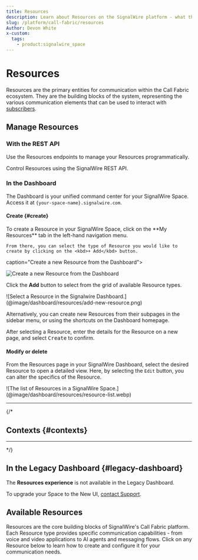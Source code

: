 ```yaml
---
title: Resources
description: Learn about Resources on the SignalWire platform - what they are, how they work, and how to manage them in the Dashboard.
slug: /platform/call-fabric/resources
Author: Devon White
x-custom:
  tags:
    - product:signalwire_space
---
```



# Resources

Resources are the primary entities for communication within the Call Fabric ecosystem.
They are the building blocks of the system, representing the various communication elements
that can be used to interact with 
[subscribers](/platform/call-fabric#subscribers). 



## Manage Resources

### With the REST API

Use the Resources endpoints to manage your Resources programmatically.

<Card title="Resources endpoints" href="/rest/signalwire-rest/endpoints/fabric/resources">
  Control Resources using the SignalWire REST API.
</Card>

### In the Dashboard

The Dashboard is your unified command center for your SignalWire Space. Access it at `{your-space-name}.signalwire.com`.

#### Create {#create}

<div className="row">
  
  <div className="col col--6">
    To create a Resource in your SignalWire Space, click on the **My Resources** tab in the left-hand navigation menu.
    
    From there, you can select the type of Resource you would like to create by clicking on the <kbd>+ Add</kbd> button.
  </div>
  
  <div className="col col--6">
    <ResourceAdmonition/>
  </div>
  
</div>

<Frame 

  caption="Create a new Resource from the Dashboard">

  ![Create a new Resource from the Dashboard](@image/dashboard/home/home-resources-marked.png)

</Frame>

Click the **Add** button to select from the grid of available Resource types.

<Frame caption="The Resource selection menu">
  ![Select a Resource in the Signalwire Dashboard.](@image/dashboard/resources/add-new-resource.png)
</Frame>

Alternatively, you can create new Resources from their subpages in the sidebar menu, or using the shortcuts on the Dashboard homepage.

After selecting a Resource, 
enter the details for the Resource on a new page,
and select <kbd>Create</kbd> to confirm.

#### Modify or delete

From the Resources page in your SignalWire Dashboard, select the desired Resource to open a detailed view.
Here, by selecting the `Edit` button, you can alter the specifics of the Resource.

<Frame caption="The list of Resources in a SignalWire Space">
  ![The list of Resources in a SignalWire Space.](@image/dashboard/resources/resource-list.webp)
</Frame>

---

{/*
## Contexts {#contexts}

<ResourceContexts />

---
*/}

## In the Legacy Dashboard {#legacy-dashboard}

The **Resources experience** is not available in the Legacy Dashboard.

To upgrade your Space to the New UI, [contact Support](https://support.signalwire.com/).

<UiAccordion/>


## Available Resources

Resources are the core building blocks of SignalWire's Call Fabric platform.
Each Resource type provides specific communication capabilities - from voice and video applications to AI agents and messaging flows.
Click on any Resource below to learn how to create and configure it for your communication needs.

<GuidesList cols={3} />
